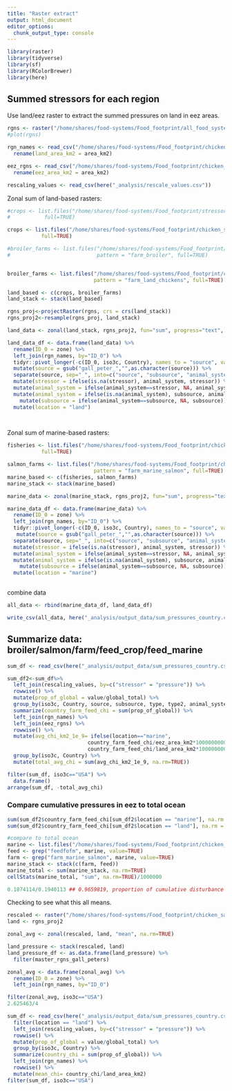 ```yaml
---
title: "Raster extract"
output: html_document
editor_options: 
  chunk_output_type: console
---
```


```r

library(raster)
library(tidyverse)
library(sf)
library(RColorBrewer)
library(here)

```



## Summed stressors for each region

Use land/eez raster to extract the summed pressures on land in eez areas.

```r

rgns <- raster("/home/shares/food-systems/Food_footprint/all_food_systems/dataprep/spatial/land_eez_rgns.tif")
#plot(rgns)

rgn_names <- read_csv("/home/shares/food-systems/Food_footprint/chicken_salmon/_spatial/master_rgns.csv") %>%
  rename(land_area_km2 = area_km2)

eez_rgns <- read_csv("/home/shares/food-systems/Food_footprint/chicken_salmon/_spatial/eez_rgns.csv") %>%
  rename(eez_area_km2 = area_km2)

rescaling_values <- read_csv(here("_analysis/rescale_values.csv")) 
```



Zonal sum of land-based rasters:

```r

#crops <- list.files("/home/shares/food-systems/Food_footprint/stressor_summary/lat_long_per_cell/feed_farm_system_stressor", pattern="feed_crop",
#           full=TRUE)

crops <- list.files("/home/shares/food-systems/Food_footprint/chicken_salmon/_tif_equal_area_proj_per_cell", pattern="feedcrop",
           full=TRUE)

#broiler_farms <- list.files("/home/shares/food-systems/Food_footprint/stressor_summary/lat_long_per_cell/feed_farm_system_stressor",
#                            pattern = "farm_broiler", full=TRUE)


broiler_farms <- list.files("/home/shares/food-systems/Food_footprint/chicken_salmon/_tif_equal_area_proj_per_cell",
                            pattern = "farm_land_chickens", full=TRUE)

land_based <- c(crops, broiler_farms)
land_stack <- stack(land_based)

```

```r
rgns_proj<-projectRaster(rgns, crs = crs(land_stack))
rgns_proj2<-resample(rgns_proj, land_stack)

```

```r
land_data <- zonal(land_stack, rgns_proj2, fun="sum", progress="text", na.rm=TRUE)

land_data_df <- data.frame(land_data) %>%
  rename(ID_0 = zone) %>%
  left_join(rgn_names, by="ID_0") %>%
  tidyr::pivot_longer(-c(ID_0, iso3c, Country), names_to = "source", values_to = "value") %>%
  mutate(source = gsub("gall_peter_","",as.character(source))) %>% 
  separate(source, sep="_", into=c("source", "subsource", "animal_system", "type", "type2", "stressor")) %>%
  mutate(stressor = ifelse(is.na(stressor), animal_system, stressor)) %>%
  mutate(animal_system = ifelse(animal_system==stressor, NA, animal_system)) %>%
  mutate(animal_system = ifelse(is.na(animal_system), subsource, animal_system)) %>%
    mutate(subsource = ifelse(animal_system==subsource, NA, subsource)) %>%
  mutate(location = "land")

  
```


Zonal sum of marine-based rasters:

```r

fisheries <- list.files("/home/shares/food-systems/Food_footprint/chicken_salmon/_tif_equal_area_proj_per_cell", pattern="feedfofm",
           full=TRUE)

salmon_farms <- list.files("/home/shares/food-systems/Food_footprint/chicken_salmon/_tif_equal_area_proj_per_cell",
                            pattern = "farm_marine_salmon", full=TRUE)
marine_based <- c(fisheries, salmon_farms)
marine_stack <- stack(marine_based)

marine_data <- zonal(marine_stack, rgns_proj2, fun="sum", progress="text", na.rm=TRUE)

marine_data_df <- data.frame(marine_data) %>%
  rename(ID_0 = zone) %>%
  left_join(rgn_names, by="ID_0") %>%
  tidyr::pivot_longer(-c(ID_0, iso3c, Country), names_to = "source", values_to = "value") %>%
   mutate(source = gsub("gall_peter_","",as.character(source))) %>% 
  separate(source, sep="_", into=c("source", "subsource", "animal_system", "type", "type2", "stressor")) %>%
  mutate(stressor = ifelse(is.na(stressor), animal_system, stressor)) %>%
  mutate(animal_system = ifelse(animal_system==stressor, NA, animal_system)) %>%
  mutate(animal_system = ifelse(is.na(animal_system), subsource, animal_system)) %>%
    mutate(subsource = ifelse(animal_system==subsource, NA, subsource)) %>%
  mutate(location = "marine")
  

```

combine data
```r

all_data <- rbind(marine_data_df, land_data_df)

write_csv(all_data, here("_analysis/output_data/sum_pressures_country.csv"))
```


## Summarize data: broiler/salmon/farm/feed_crop/feed_marine

```r

sum_df <- read_csv(here("_analysis/output_data/sum_pressures_country.csv")) 

sum_df2<-sum_df%>%
  left_join(rescaling_values, by=c("stressor" = "pressure")) %>%
  rowwise() %>%
  mutate(prop_of_global = value/global_total) %>%
  group_by(iso3c, Country, source, subsource, type, type2, animal_system, location) %>%
  summarize(country_farm_feed_chi = sum(prop_of_global)) %>%
  left_join(rgn_names) %>%
  left_join(eez_rgns) %>%
  rowwise() %>%
  mutate(avg_chi_km2_1e_9= ifelse(location=="marine", 
                          country_farm_feed_chi/eez_area_km2*1000000000,
                          country_farm_feed_chi/land_area_km2*1000000000)) %>%
  group_by(iso3c, Country) %>%
  mutate(total_avg_chi = sum(avg_chi_km2_1e_9, na.rm=TRUE))

filter(sum_df, iso3c=="USA") %>%
  data.frame()
arrange(sum_df, -total_avg_chi)


```


### Compare cumulative pressures in eez to total ocean

```r
sum(sum_df2$country_farm_feed_chi[sum_df2$location == "marine"], na.rm = T) 
sum(sum_df2$country_farm_feed_chi[sum_df2$location == "land"], na.rm = T) 

#compare to total ocean
marine <- list.files("/home/shares/food-systems/Food_footprint/chicken_salmon/_tif?equal_area_proj_per_cell_rescaled", full=TRUE)
feed <- grep("feedfofm", marine, value=TRUE)
farm <- grep("farm_marine_salmon", marine, value=TRUE)
marine_stack <- stack(c(farm, feed))
marine_total <- sum(marine_stack, na.rm=TRUE)
cellStats(marine_total, "sum", na.rm=TRUE)/1000000

0.1874114/0.1940113 ## 0.9659819, proportion of cumulative disturbance accounted for within EEZ areas  vs. open ocean
```

Checking to see what this all means.

```r

rescaled <- raster("/home/shares/food-systems/Food_footprint/chicken_salmon/rescaled_cumulative_pressure/cumulative_stress.tif")
land <- rgns_proj2

zonal_avg <- zonal(rescaled, land, "mean", na.rm=TRUE)

land_pressure <- stack(rescaled, land)
land_pressure_df <- as.data.frame(land_pressure) %>%
  filter(master_rgns_gall_peters)

zonal_avg <- data.frame(zonal_avg) %>%
  rename(ID_0 = zone) %>%
  left_join(rgn_names, by="ID_0")

filter(zonal_avg, iso3c=="USA")
2.625463/4

sum_df <- read_csv(here("_analysis/output_data/sum_pressures_country.csv")) %>%
  filter(location == "land") %>%
  left_join(rescaling_values, by=c("stressor" = "pressure")) %>%
  rowwise() %>%
  mutate(prop_of_global = value/global_total) %>%
  group_by(iso3c, Country) %>%
  summarize(country_chi = sum(prop_of_global)) %>%
  left_join(rgn_names) %>%
  rowwise() %>%
  mutate(mean_chi= country_chi/land_area_km2)
filter(sum_df, iso3c=="USA")

```